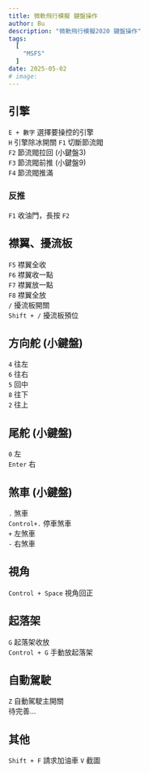 ```yaml
---
title: 微軟飛行模擬 鍵盤操作
author: Bu
description: "微軟飛行模擬2020 鍵盤操作"
tags:
  [
    "MSFS"
  ]
date: 2025-05-02
# image: 
---
```

## 引擎
`E + 數字` 選擇要操控的引擎  
`H` 引擎除冰開關
`F1` 切斷節流閥  
`F2` 節流閥拉回 (小鍵盤3)  
`F3` 節流閥前推 (小鍵盤9)  
`F4` 節流閥推滿  
### 反推
`F1` 收油門，長按 `F2`
## 襟翼、擾流板
`F5` 襟翼全收  
`F6` 襟翼收一點  
`F7` 襟翼放一點  
`F8` 襟翼全放  
`/` 擾流板開關  
`Shift + /` 擾流板預位  
## 方向舵 (小鍵盤)
`4` 往左  
`6` 往右  
`5` 回中  
`8` 往下  
`2` 往上  
## 尾舵 (小鍵盤)
`0` 左  
`Enter` 右  
## 煞車 (小鍵盤)
`.` 煞車  
`Control+.` 停車煞車  
`+` 左煞車  
`-` 右煞車  
## 視角
`Control + Space` 視角回正  
## 起落架
`G` 起落架收放  
`Control + G` 手動放起落架  
## 自動駕駛
`Z` 自動駕駛主開關  
待完善...
## 其他
`Shift + F` 請求加油車
`V` 截圖
